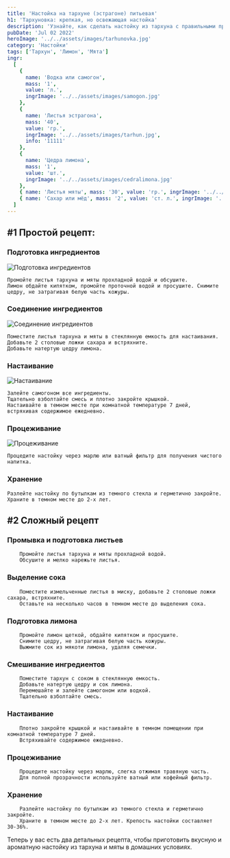 ```yaml
---
title: 'Настойка на тархуне (эстрагоне) питьевая'
h1: 'Тархуновка: крепкая, но освежающая настойка'
description: 'Узнайте, как сделать настойку из тархуна с правильными пропорциями ингредиентов и пошаговым рецептом. Настойка на душистых травах с лимоном пьется мягко 👍. Отличные рецепты на основе самогона ждут вас!'
pubDate: 'Jul 02 2022'
heroImage: '../../assets/images/tarhunovka.jpg'
category: 'Настойки'
tags: ['Тархун', 'Лимон', 'Мята']
ingr:
  [
    {
      name: 'Водка или самогон',
      mass: '1',
      value: 'л.',
      ingrImage: '../../assets/images/samogon.jpg'
    },
    {
      name: 'Листья эстрагона',
      mass: '40',
      value: 'гр.',
      ingrImage: '../../assets/images/tarhun.jpg',
      info: '11111'
    },
    {
      name: 'Цедра лимона',
      mass: '1',
      value: 'шт.',
      ingrImage: '../../assets/images/cedralimona.jpg'
    },
    { name: 'Листья мяты', mass: '30', value: 'гр.', ingrImage: '../../assets/images/myata.jpg' },
    { name: 'Сахар или мёд', mass: '2', value: 'ст. л.', ingrImage: '../../assets/images/med.jpg' }
  ]
---
```



## #1 Простой рецепт:

### Подготовка ингредиентов

<Image src={img1} formats='avif' alt='Подготовка ингредиентов' />

    Промойте листья тархуна и мяты прохладной водой и обсушите.
    Лимон обдайте кипятком, промойте проточной водой и просушите. Снимите цедру, не затрагивая белую часть кожуры.

### Соединение ингредиентов

<Image src={img2} formats='avif' alt='Соединение ингредиентов' />

    Поместите листья тархуна и мяты в стеклянную емкость для настаивания.
    Добавьте 2 столовые ложки сахара и встряхните.
    Добавьте натертую цедру лимона.

### Настаивание

<Image src={img3} formats='avif' alt='Настаивание' />

    Залейте самогоном все ингредиенты.
    Тщательно взболтайте смесь и плотно закройте крышкой.
    Настаивайте в темном месте при комнатной температуре 7 дней, встряхивая содержимое ежедневно.

### Процеживание

<Image src={img4} formats='avif' alt='Процеживание' />

    Процедите настойку через марлю или ватный фильтр для получения чистого напитка.

### Хранение

    Разлейте настойку по бутылкам из темного стекла и герметично закройте.
    Храните в темном месте до 2-х лет.

## #2 Сложный рецепт

### Промывка и подготовка листьев

        Промойте листья тархуна и мяты прохладной водой.
        Обсушите и мелко нарежьте листья.

### Выделение сока

        Поместите измельченные листья в миску, добавьте 2 столовые ложки сахара, встряхните.
        Оставьте на несколько часов в темном месте до выделения сока.

### Подготовка лимона

        Промойте лимон щеткой, обдайте кипятком и просушите.
        Снимите цедру, не затрагивая белую часть кожуры.
        Выжмите сок из мякоти лимона, удаляя семечки.

### Смешивание ингредиентов

        Поместите тархун с соком в стеклянную емкость.
        Добавьте натертую цедру и сок лимона.
        Перемешайте и залейте самогоном или водкой.
        Тщательно взболтайте смесь.

### Настаивание

        Плотно закройте крышкой и настаивайте в темном помещении при комнатной температуре 7 дней.
        Встряхивайте содержимое ежедневно.

### Процеживание

        Процедите настойку через марлю, слегка отжимая травяную часть.
        Для полной прозрачности используйте ватный или кофейный фильтр.

### Хранение

        Разлейте настойку по бутылкам из темного стекла и герметично закройте.
        Храните в темном месте до 2-х лет. Крепость настойки составляет 30-36%.

Теперь у вас есть два детальных рецепта, чтобы приготовить вкусную и ароматную настойку из тархуна и мяты в домашних условиях.
